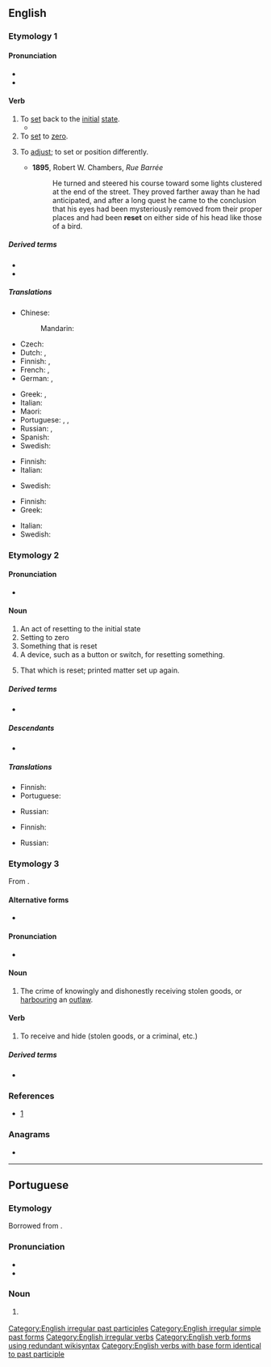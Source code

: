 {{also|Reset}}
==English==
{{wikipedia|dab=reset}}

===Etymology 1===
{{prefix|en|re|set}}

====Pronunciation====
* {{IPA|en|/ɹiːˈsɛt/}}
* {{rhymes|en|ɛt}}

====Verb====
{{en-verb|resets|resetting|reset}}

# To [[set]] back to the [[initial]] [[state]].
#* {{quote-book|en|year=1913|author={{w|Joseph C. Lincoln}}
|title=[http://openlibrary.org/works/OL5535161W Mr. Pratt's Patients]|chapter=1
|passage=Then there came a reg'lar terror of a sou'wester same as you don't get one summer in a thousand, and blowed the shanty flat and ripped about half of the weir poles out of the sand. We spent consider'ble money getting 'em '''reset''', and then a swordfish got into the pound and tore the nets all to slathers, right in the middle of the squiteague season.}}
# To [[set]] to [[zero]].
# {{lb|en|transitive}} To [[adjust]]; to set or position differently.
#* '''1895''', Robert W. Chambers, ''Rue Barrée''
#*: He turned and steered his course toward some lights clustered at the end of the street. They proved farther away than he had anticipated, and after a long quest he came to the conclusion that his eyes had been mysteriously removed from their proper places and had been '''reset''' on either side of his head like those of a bird.

=====Derived terms=====
* {{l|en|resettable}}
* {{l|en|resetter}}

=====Translations=====
{{trans-top|to set back to the initial state}}
* Chinese:
*: Mandarin: {{t|cmn|重置|tr=chóngzhì|sc=Hani}}
* Czech: {{t+|cs|resetovat}}
* Dutch: {{t|nl|herinitialiseren}}, {{t|nl|terugstellen}}
* Finnish: {{t|fi|[[palauttaa]] [[alkutila|alkutilaan]]}}, {{t+|fi|resetoida}}
* French: {{t|fr|remettre à zéro}}, {{t+|fr|réinitialiser}}
* German: {{t|de|zurücksetzen}}, {{t|de|rücksetzen}}
{{trans-mid}}
* Greek: {{t+|el|επαναφέρω}}, {{t|el|επανεκκινώ}}
* Italian: {{t+|it|resettare}}
* Maori: {{t|mi|tautuhi anō }}
* Portuguese: {{t+|pt|reiniciar}}, {{t+|pt|repor}}, {{t+|pt|restaurar}}
* Russian: {{t+|ru|перезагружа́ть|impf}}, {{t+|ru|перезагрузи́ть|pf}}
* Spanish: {{t+|es|reiniciar}}
* Swedish: {{t+|sv|återställa}}
{{trans-bottom}}

{{trans-top|to set to zero}}
* Finnish: {{t|fi|nollata}}
* Italian: {{t+|it|azzerare}}
{{trans-mid}}
* Swedish: {{t+|sv|nollställa}}
{{trans-bottom}}

{{trans-top|to adjust again after an initial failure}}
* Finnish: {{t|fi|[[säätää]] [[asetusarvo|asetusarvoja]]}}
* Greek: {{t|el|επαναρυθμίζω}}
{{trans-mid}}
* Italian: {{t+|it|ripristinare}}
* Swedish: {{t+|sv|återställa}}
{{trans-bottom}}

===Etymology 2===

====Pronunciation====
* {{IPA|en|/ˈɹiː.sɛt/}}

====Noun====
{{en-noun}}

# An act of resetting to the initial state
# Setting to zero
# Something that is reset
# A device, such as a button or switch, for resetting something.
# {{lb|en|typography}} That which is reset; printed matter set up again.

=====Derived terms=====
* {{l|en|factory reset}}

=====Descendants=====
* {{desc|ja|リセット|tr=risetto|bor=1}}

=====Translations=====
{{trans-top|an act of resetting to the initial state}}
* Finnish: {{t|fi|[[oletusarvo#Finish|oletusarvojen]] [[palautus]]}}
* Portuguese: {{t+|pt|restaurar}}
{{trans-mid}}
* Russian: {{t+|ru|перезагру́зка|f}}
{{trans-bottom}}

{{trans-top|setting to zero}}
* Finnish: {{t|fi|nollaus}}
{{trans-mid}}
* Russian: {{t+|ru|сброс|m}}
{{trans-bottom}}

===Etymology 3===
From {{m|en|receipt}}.

====Alternative forms====
* {{l|en|ressett}}

====Pronunciation====
* {{IPA|en|/rəˈsɛt/}}

====Noun====
{{en-noun}}

# {{lb|en|Scotland|law}} The crime of knowingly and dishonestly receiving stolen goods, or [[harbour]]ing an [[outlaw]].

====Verb====
{{en-verb|reset|t|ing}}

# {{lb|en|Scotland|law}} To receive and hide (stolen goods, or a criminal, etc.)

=====Derived terms=====
* {{l|en|resetter}}

===References===
* [http://www.police-information.co.uk/legislation/legislationindexsco.html#reset]

===Anagrams===
* {{anagrams|en|a=eerst|Ester|Steer|ester|estre|re-est.|reest|retes|seter|steer|stere|teers|teres|terse|trees}}

[[Category:English irregular past participles]]
[[Category:English irregular simple past forms]]
[[Category:English irregular verbs]]
[[Category:English verb forms using redundant wikisyntax]]
[[Category:English verbs with base form identical to past participle]]

----

==Portuguese==
===Etymology===
Borrowed from {{bor|pt|en|reset}}.

===Pronunciation===
* {{IPA|pt|/ʁeˈzɛ.t(ʃ)(i)/}} 
* {{rhymes|pt|ɛt(ʃ)i}}

===Noun===
{{pt-noun|m|resets}}
# {{l|en|reset}} {{gloss|button}}